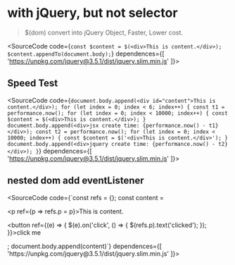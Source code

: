 
# with jQuery, but not selector

> $(dom) convert into jQuery Object, Faster, Lower cost.

<SourceCode code={`const $content = $(<div>This is content.</div>);
$content.appendTo(document.body);`} dependences={[
    'https://unpkg.com/jquery@3.5.1/dist/jquery.slim.min.js'
]}></SourceCode>

## Speed Test

<SourceCode code={`document.body.append(<div id="content">This is content.</div>);
for (let index = 0; index < 6; index++) {
    const t1 = performance.now();
    for (let index = 0; index < 10000; index++) {
        const $content = $(<div>This is content.</div>);
    }
    document.body.append(<div>jsx create time: {performance.now() - t1}</div>);
    const t2 = performance.now();
    for (let index = 0; index < 10000; index++) {
        const $content = $('<div>This is content.</div>');
    }
    document.body.append(<div>jquery create time: {performance.now() - t2}</div>);
}`} dependences={[
    'https://unpkg.com/jquery@3.5.1/dist/jquery.slim.min.js'
]}></SourceCode>

## nested dom add eventListener

<SourceCode code={`const refs = {};
const content = <div>
    <p ref={p => refs.p = p}>This is content.</p>
    <button ref={(e) => {
        $(e).on('click', () => {
            $(refs.p).text('clicked');
        });
    }}>click me</button>
</div>;
document.body.append(content)`} dependences={[
    'https://unpkg.com/jquery@3.5.1/dist/jquery.slim.min.js'
]}></SourceCode>
